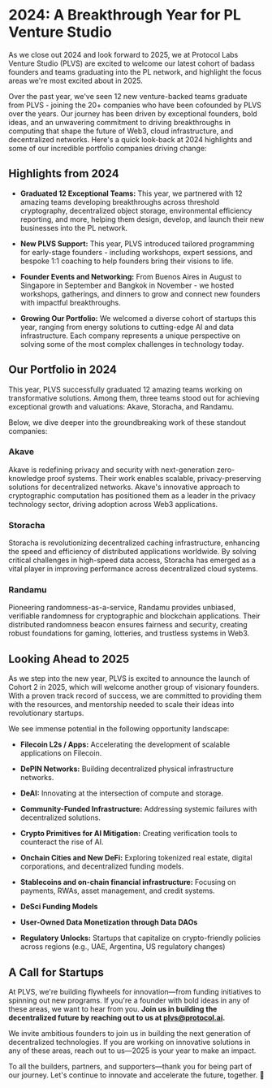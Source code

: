# 2024: A Breakthrough Year for PL Venture Studio

As we close out 2024 and look forward to 2025, we at Protocol Labs Venture Studio (PLVS) are excited to welcome our latest cohort of badass founders and teams graduating into the PL network, and highlight the focus areas we're most excited about in 2025.

Over the past year, we've seen 12 new venture-backed teams graduate from PLVS - joining the 20+ companies who have been cofounded by PLVS over the years. Our journey has been driven by exceptional founders, bold ideas, and an unwavering commitment to driving breakthroughs in computing that shape the future of Web3, cloud infrastructure, and decentralized networks. Here's a quick look-back at 2024 highlights and some of our incredible portfolio companies driving change:

## Highlights from 2024

* **Graduated 12 Exceptional Teams:** This year, we partnered with 12 amazing teams developing breakthroughs across threshold cryptography, decentralized object storage, environmental efficiency reporting, and more, helping them design, develop, and launch their new businesses into the PL network.

* **New PLVS Support:** This year, PLVS introduced tailored programming for early-stage founders - including workshops, expert sessions, and bespoke 1:1 coaching to help founders bring their visions to life.

* **Founder Events and Networking:** From Buenos Aires in August to Singapore in September and Bangkok in November - we hosted workshops, gatherings, and dinners to grow and connect new founders with impactful breakthroughs.

* **Growing Our Portfolio:** We welcomed a diverse cohort of startups this year, ranging from energy solutions to cutting-edge AI and data infrastructure. Each company represents a unique perspective on solving some of the most complex challenges in technology today.

## Our Portfolio in 2024

This year, PLVS successfully graduated 12 amazing teams working on transformative solutions. Among them, three teams stood out for achieving exceptional growth and valuations: Akave, Storacha, and Randamu.

Below, we dive deeper into the groundbreaking work of these standout companies:

### Akave

Akave is redefining privacy and security with next-generation zero-knowledge proof systems. Their work enables scalable, privacy-preserving solutions for decentralized networks. Akave's innovative approach to cryptographic computation has positioned them as a leader in the privacy technology sector, driving adoption across Web3 applications.

### Storacha

Storacha is revolutionizing decentralized caching infrastructure, enhancing the speed and efficiency of distributed applications worldwide. By solving critical challenges in high-speed data access, Storacha has emerged as a vital player in improving performance across decentralized cloud systems.

### Randamu

Pioneering randomness-as-a-service, Randamu provides unbiased, verifiable randomness for cryptographic and blockchain applications. Their distributed randomness beacon ensures fairness and security, creating robust foundations for gaming, lotteries, and trustless systems in Web3.

## Looking Ahead to 2025

As we step into the new year, PLVS is excited to announce the launch of Cohort 2 in 2025, which will welcome another group of visionary founders. With a proven track record of success, we are committed to providing them with the resources, and mentorship needed to scale their ideas into revolutionary startups.

We see immense potential in the following opportunity landscape:

* **Filecoin L2s / Apps:** Accelerating the development of scalable applications on Filecoin.

* **DePIN Networks:** Building decentralized physical infrastructure networks.

* **DeAI:** Innovating at the intersection of compute and storage.

* **Community-Funded Infrastructure:** Addressing systemic failures with decentralized solutions.

* **Crypto Primitives for AI Mitigation:** Creating verification tools to counteract the rise of AI.

* **Onchain Cities and New DeFi:** Exploring tokenized real estate, digital corporations, and decentralized funding models.

* **Stablecoins and on-chain financial infrastructure:** Focusing on payments, RWAs, asset management, and credit systems.

* **DeSci Funding Models**

* **User-Owned Data Monetization through Data DAOs**

* **Regulatory Unlocks:** Startups that capitalize on crypto-friendly policies across regions (e.g., UAE, Argentina, US regulatory changes)

## A Call for Startups

At PLVS, we're building flywheels for innovation—from funding initiatives to spinning out new programs. If you're a founder with bold ideas in any of these areas, we want to hear from you. **Join us in building the decentralized future by reaching out to us at [plvs@protocol.ai](mailto:plvs@protocol.ai).**

We invite ambitious founders to join us in building the next generation of decentralized technologies. If you are working on innovative solutions in any of these areas, reach out to us—2025 is your year to make an impact.

To all the builders, partners, and supporters—thank you for being part of our journey. Let's continue to innovate and accelerate the future, together. 💪